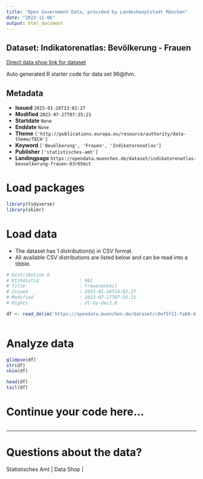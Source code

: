 ```yaml
---
title: "Open Government Data, provided by Landeshauptstadt München"
date: "2023-11-06"
output: html_document
---
```


## Dataset: Indikatorenatlas: Bevölkerung - Frauen

[Direct data shop link for dataset](https://opendata.muenchen.de/dataset/indikatorenatlas-bevoelkerung-frauen-83r65mct)

Auto generated R starter code for data set 96@lhm.

## Metadata

- **Issued** `2015-01-26T13:02:27`
- **Modified** `2023-07-27T07:35:21`
- **Startdate** `None`
- **Enddate** `None`
- **Theme** `['http://publications.europa.eu/resource/authority/data-theme/TECH']`
- **Keyword** `['Bevölkerung', 'Frauen', 'Indikatorenatlas']`
- **Publisher** `['statistisches-amt']`
- **Landingpage** `https://opendata.muenchen.de/dataset/indikatorenatlas-bevoelkerung-frauen-83r65mct`


# Load packages

```r

library(tidyverse)
library(skimr)

```

# Load data

-   The dataset has 1 distribution(s) in CSV format.
-   All available CSV distributions are listed below and can be read into a tibble.

```r

# Distribution 0
# Ktzhdistid               : 961
# Title                    : Frauenanteil
# Issued                   : 2015-01-26T14:02:27
# Modified                 : 2023-07-27T07:35:21
# Rights                   : dl-by-de/2.0

df <- read_delim('https://opendata.muenchen.de/dataset/c0ef5f11-fa60-4f5f-95cb-90ae18c8f9a6/resource/f67b2cf6-a617-4ccb-8d56-65fe14a6426b/download/indikat_bevoelkerung_frauen_240723.csv')



```

# Analyze data

```r

glimpse(df)
str(df)
skim(df)

head(df)
tail(df)

```

# Continue your code here...

```r

```

------------------------------------------------------------------------

# Questions about the data?

Statistisches Amt | Data Shop | 
